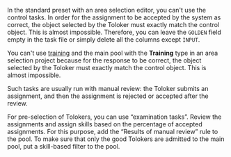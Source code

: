 <Cut title="How do I use control and training tasks in the standard preset with an area selection editor?">

In the standard preset with an area selection editor, you can't use the control tasks. In order for the assignment to be accepted by the system as correct, the object selected by the Toloker must exactly match the control object. This is almost impossible. Therefore, you can leave the `GOLDEN` field empty in the task file or simply delete all the columns except `INPUT`.

You can't use [training](/docs-new/glossary#training-pool) and the main pool with the **Training** type in an area selection project because for the response to be correct, the object selected by the Toloker must exactly match the control object. This is almost impossible.

Such tasks are usually run with manual review: the Toloker submits an assignment, and then the assignment is rejected or accepted after the review.

For pre-selection of Tolokers, you can use “examination tasks”. Review the assignments and assign skills based on the percentage of accepted assignments. For this purpose, add the “Results of manual review” rule to the pool. To make sure that only the good Tolokers are admitted to the main pool, put a skill-based filter to the pool.

</Cut>